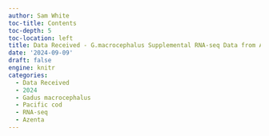 ```yaml
---
author: Sam White
toc-title: Contents
toc-depth: 5
toc-location: left
title: Data Received - G.macrocephalus Supplemental RNA-seq Data from Azenta
date: '2024-09-09'
draft: false
engine: knitr
categories: 
  - Data Received
  - 2024
  - Gadus macrocephalus
  - Pacific cod
  - RNA-seq
  - Azenta
---
```

